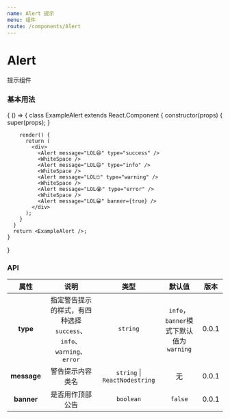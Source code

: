 ```yaml
---
name: Alert 提示
menu: 组件
route: /components/Alert
---
```



# Alert

提示组件

### 基本用法

<Playground>
  {
    () => {
      class ExampleAlert extends React.Component {
        constructor(props) {
          super(props);
        }

        render() {
          return (
            <div>
              <Alert message="LOL😆" type="success" />
              <WhiteSpace />
              <Alert message="LOL😄" type="info" />
              <WhiteSpace />
              <Alert message="LOL🙄" type="warning" />
              <WhiteSpace />
              <Alert message="LOL😭" type="error" />
              <WhiteSpace />
              <Alert message="LOL😀" banner={true} />
            </div>
          );
        }
      }
      return <ExampleAlert />;
    }
  }
</Playground>

### API

|    属性     |                             说明                             |             类型             |                  默认值                  | 版本  |
| :---------: | :----------------------------------------------------------: | :--------------------------: | :--------------------------------------: | :---: |
|  **type**   | 指定警告提示的样式，有四种选择 `success`、`info`、`warning`、`error` |           `string`           | `info`，`banner`模式下默认值为 `warning` | 0.0.1 |
| **message** |                       警告提示内容类名                       | `string` \| `ReactNodestring` |                    无                    | 0.0.1 |
| **banner**  |                       是否用作顶部公告                       |          `boolean`           |                 `false`                  | 0.0.1 |

<Props of={Alert} />